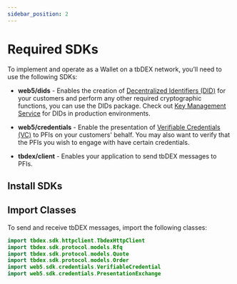 ```yaml
---
sidebar_position: 2
---
```




# Required SDKs

To implement and operate as a Wallet on a tbDEX network, you’ll need to use the following SDKs:


* **web5/dids** - Enables the creation of [Decentralized Identifiers (DID)](/docs/web5/learn/decentralized-identifiers) for your customers and perform any other required cryptographic functions, you can use the DIDs package. Check out [Key Management Service](/docs/web5/build/decentralized-identifiers/key-management) for DIDs in production environments.

* **web5/credentials** - Enable the presentation of [Verifiable Credentials (VC)](/docs/web5/learn/verifiable-credentials) to PFIs on your customers' behalf. You may also want to verify that the PFIs you wish to engage with have certain credentials.

* **tbdex/client** - Enables your application to send tbDEX messages to PFIs.

## Install SDKs

<Tabs groupId="language">
  <TabItem label="JavaScript" value="JavaScript">
    <CodeSnippet snippet={walletSdkInstallJs} language="bash"/>
  </TabItem>
  <TabItem label="Kotlin" value="Kotlin">
    <BreadcrumbTab
      snippetMappings={{
        'Gradle': {
          "snippet": walletSdkInstallGradle,
          "language": "js"
        },
        'Maven': {
          "snippet": walletSdkInstallPom,
          "language": "xml"
        }
      }}
    />
  </TabItem>
</Tabs>

## Import Classes

To send and receive tbDEX messages, import the following classes:

<Tabs groupId="language">
  <TabItem label="JavaScript" value="JavaScript">
    <CodeSnippet snippet={importJs} />
  </TabItem>
  <TabItem label="Kotlin" value="Kotlin">

  ```kotlin
  import tbdex.sdk.httpclient.TbdexHttpClient
  import tbdex.sdk.protocol.models.Rfq
  import tbdex.sdk.protocol.models.Quote
  import tbdex.sdk.protocol.models.Order
  import web5.sdk.credentials.VerifiableCredential
  import web5.sdk.credentials.PresentationExchange
  ```
  </TabItem>
</Tabs>